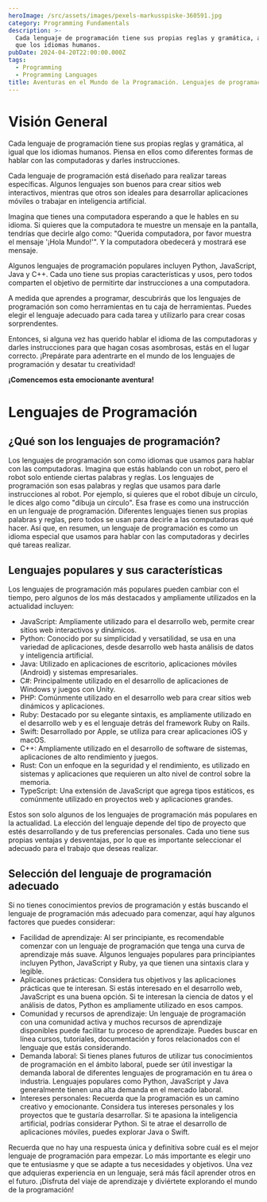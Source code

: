 ```yaml
---
heroImage: /src/assets/images/pexels-markusspiske-360591.jpg
category: Programming Fundamentals
description: >-
  Cada lenguaje de programación tiene sus propias reglas y gramática, al igual
  que los idiomas humanos.
pubDate: 2024-04-20T22:00:00.000Z
tags:
  - Programming
  - Programming Languages
title: Aventuras en el Mundo de la Programación. Lenguajes de programación
---
```


# Visión General

Cada lenguaje de programación tiene sus propias reglas y gramática, al igual que los idiomas humanos. Piensa en ellos como diferentes formas de hablar con las computadoras y darles instrucciones.

Cada lenguaje de programación está diseñado para realizar tareas específicas. Algunos lenguajes son buenos para crear sitios web interactivos, mientras que otros son ideales para desarrollar aplicaciones móviles o trabajar en inteligencia artificial.

Imagina que tienes una computadora esperando a que le hables en su idioma. Si quieres que la computadora te muestre un mensaje en la pantalla, tendrías que decirle algo como: "Querida computadora, por favor muestra el mensaje '¡Hola Mundo!'". Y la computadora obedecerá y mostrará ese mensaje.

Algunos lenguajes de programación populares incluyen Python, JavaScript, Java y C++. Cada uno tiene sus propias características y usos, pero todos comparten el objetivo de permitirte dar instrucciones a una computadora.

A medida que aprendes a programar, descubrirás que los lenguajes de programación son como herramientas en tu caja de herramientas. Puedes elegir el lenguaje adecuado para cada tarea y utilizarlo para crear cosas sorprendentes.

Entonces, si alguna vez has querido hablar el idioma de las computadoras y darles instrucciones para que hagan cosas asombrosas, estás en el lugar correcto. ¡Prepárate para adentrarte en el mundo de los lenguajes de programación y desatar tu creatividad!

**¡Comencemos esta emocionante aventura!**

# Lenguajes de Programación

## ¿Qué son los lenguajes de programación?

Los lenguajes de programación son como idiomas que usamos para hablar con las computadoras. Imagina que estás hablando con un robot, pero el robot solo entiende ciertas palabras y reglas. Los lenguajes de programación son esas palabras y reglas que usamos para darle instrucciones al robot.
Por ejemplo, si quieres que el robot dibuje un círculo, le dices algo como "dibuja un círculo". Esa frase es como una instrucción en un lenguaje de programación. Diferentes lenguajes tienen sus propias palabras y reglas, pero todos se usan para decirle a las computadoras qué hacer.
Así que, en resumen, un lenguaje de programación es como un idioma especial que usamos para hablar con las computadoras y decirles qué tareas realizar.

## Lenguajes populares y sus características

Los lenguajes de programación más populares pueden cambiar con el tiempo, pero algunos de los más destacados y ampliamente utilizados en la actualidad incluyen:

- JavaScript: Ampliamente utilizado para el desarrollo web, permite crear sitios web interactivos y dinámicos.
- Python: Conocido por su simplicidad y versatilidad, se usa en una variedad de aplicaciones, desde desarrollo web hasta análisis de datos y inteligencia artificial.
- Java: Utilizado en aplicaciones de escritorio, aplicaciones móviles (Android) y sistemas empresariales.
- C#: Principalmente utilizado en el desarrollo de aplicaciones de Windows y juegos con Unity.
- PHP: Comúnmente utilizado en el desarrollo web para crear sitios web dinámicos y aplicaciones.
- Ruby: Destacado por su elegante sintaxis, es ampliamente utilizado en el desarrollo web y es el lenguaje detrás del framework Ruby on Rails.
- Swift: Desarrollado por Apple, se utiliza para crear aplicaciones iOS y macOS.
- C++: Ampliamente utilizado en el desarrollo de software de sistemas, aplicaciones de alto rendimiento y juegos.
- Rust: Con un enfoque en la seguridad y el rendimiento, es utilizado en sistemas y aplicaciones que requieren un alto nivel de control sobre la memoria.
- TypeScript: Una extensión de JavaScript que agrega tipos estáticos, es comúnmente utilizado en proyectos web y aplicaciones grandes.

Estos son solo algunos de los lenguajes de programación más populares en la actualidad. La elección del lenguaje depende del tipo de proyecto que estés desarrollando y de tus preferencias personales. Cada uno tiene sus propias ventajas y desventajas, por lo que es importante seleccionar el adecuado para el trabajo que deseas realizar.

## Selección del lenguaje de programación adecuado

Si no tienes conocimientos previos de programación y estás buscando el lenguaje de programación más adecuado para comenzar, aquí hay algunos factores que puedes considerar:

- Facilidad de aprendizaje: Al ser principiante, es recomendable comenzar con un lenguaje de programación que tenga una curva de aprendizaje más suave. Algunos lenguajes populares para principiantes incluyen Python, JavaScript y Ruby, ya que tienen una sintaxis clara y legible.
- Aplicaciones prácticas: Considera tus objetivos y las aplicaciones prácticas que te interesan. Si estás interesado en el desarrollo web, JavaScript es una buena opción. Si te interesan la ciencia de datos y el análisis de datos, Python es ampliamente utilizado en esos campos.
- Comunidad y recursos de aprendizaje: Un lenguaje de programación con una comunidad activa y muchos recursos de aprendizaje disponibles puede facilitar tu proceso de aprendizaje. Puedes buscar en línea cursos, tutoriales, documentación y foros relacionados con el lenguaje que estás considerando.
- Demanda laboral: Si tienes planes futuros de utilizar tus conocimientos de programación en el ámbito laboral, puede ser útil investigar la demanda laboral de diferentes lenguajes de programación en tu área o industria. Lenguajes populares como Python, JavaScript y Java generalmente tienen una alta demanda en el mercado laboral.
- Intereses personales: Recuerda que la programación es un camino creativo y emocionante. Considera tus intereses personales y los proyectos que te gustaría desarrollar. Si te apasiona la inteligencia artificial, podrías considerar Python. Si te atrae el desarrollo de aplicaciones móviles, puedes explorar Java o Swift.

Recuerda que no hay una respuesta única y definitiva sobre cuál es el mejor lenguaje de programación para empezar. Lo más importante es elegir uno que te entusiasme y que se adapte a tus necesidades y objetivos. Una vez que adquieras experiencia en un lenguaje, será más fácil aprender otros en el futuro. ¡Disfruta del viaje de aprendizaje y diviértete explorando el mundo de la programación!
